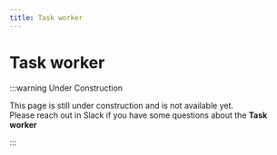 ```yaml
---
title: Task worker
---
```


# Task worker

:::warning Under Construction

This page is still under construction and is not available yet.<br />
Please reach out in Slack if you have some questions about the **Task worker**

:::
